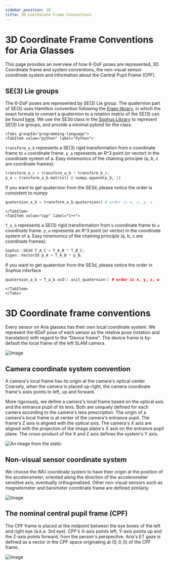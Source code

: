 ```yaml
---
sidebar_position: 20
title: 3D Coordinate Frame Conventions
---
```


# 3D Coordinate Frame Conventions for Aria Glasses

This page provides an overview of how 6-DoF poses are represented, 3D Coordinate frame and system conventions, the non-visual sensor coordinate system and information about the Central Pupil Frame (CPF).

## SE(3) Lie groups
The 6-DoF poses are represented by SE(3) Lie group. The quaternion part of SE(3) uses Hamilton convention following the [Eigen library](https://eigen.tuxfamily.org/), in which the exact formula to convert a quaternion to a rotation matrix of the SE(3) can be found [here](https://gitlab.com/libeigen/eigen/-/blob/master/Eigen/src/Geometry/Quaternion.h#L821-859).
We use the SE3d class in the [Sophus Library](https://github.com/strasdat/Sophus) to represent SE(3) Lie groups, and provide a minimal pybind for the class.

```mdx-code-block
<Tabs groupId="programming-language">
<TabItem value="python" label="Python">
```
`transform_a_b` represents a SE(3) rigid transformation from `b` coordinate frame to `a` coordinate frame. `p_a` represents an R^3 point (or vector) in the coordinate system of a.
Easy mnemonics of the chaining principle (a, b, c are coordinate frames):
```python
transform_a_c = transform_a_b * transform_b_c;
p_a = transform_a_b.matrix() @ numpy.append(p_b, 1)
```

If you want to get quaternion from the SE3d, please notice the order is consistent to numpy
```python
quaternion_a_b = transform_a_b.quaternion() # order is w, x, y, z
```
```mdx-code-block
</TabItem>
<TabItem value="cpp" label="C++">
```
`T_a_b` represents a SE(3) rigid transformation from `b` coordinate frame to `a` coordinate frame. `p_a` represents an R^3 point (or vector) in the coordinate system of a.
Easy mnemonics of the chaining principle (a, b, c are coordinate frames):
```cpp
Sophus::SE3d T_A_C = T_A_B * T_B_C;
Eigen::Vector3d p_A = T_A_B * p_B;
```
If you want to get quaternion from the SE3d, please notice the order in Sophus interface
```cpp
quaternion_a_b = T_a_b.so3().unit_quaternion() # order is x, y, z, w
```
```mdx-code-block
</TabItem>
</Tabs>
```

# 3D Coordinate frame conventions

Every sensor on Aria glasses has their own local coordinate system. We represent the 6DoF pose of each sensor as the relative pose (rotation and translation) with regard to the  “Device frame". The device frame is by-default the local frame of the left SLAM camera.



![Image](/img/data_formats/aria_local_frames.png)

## Camera coordinate system convention

A camera's local frame has its origin at the camera's optical center. Coarsely, when the camera is placed up-right, the camera coordinate frame's axes points to left, up and forward.

More rigorously, we define a camera's local frame based on the optical axis and the entrance pupil of its lens. Both are uniquely defined for each camera according to the camera's lens prescription. The origin of a camera's local frame is at center of the camera's entrance pupil.
The frame's Z axis is aligned with the optical axis. The camera's X axis are aligned with the projection of the image plane's X axis on the entrance pupil plane. The cross-product of the X and Z axis defines the system's Y axis.

![An image from the static](/img/data_formats/camera3d-coordinate-frame.png)


## Non-visual sensor coordinate system

We choose the IMU coordinate system to have their origin at the position of the accelerometer, oriented along the direction of the accelerometer sensitive axis, eventually orthogonalized. Other non-visual sensors such as magnetometer and barometer coordinate frame are defined similarly.


<div style={{textAlign: 'center'}}>

![Image](/img/data_formats/ImuFrame.png)

</div>

## The nominal central pupil frame (CPF)

The CPF frame is placed at the midpoint between the eye boxes of the left and right eye (a.k.a. 3rd eye). CPF's X-axis points left, Y-axis points up and the Z-axis points forward, from the person's perspective. Aria's ET gaze is defined as a vector in the CPF space originating at $(0, 0, 0)$ of the CPF frame.

<div style={{textAlign: 'center'}}>

![Image](/img/data_formats/CPF.png)

</div>
